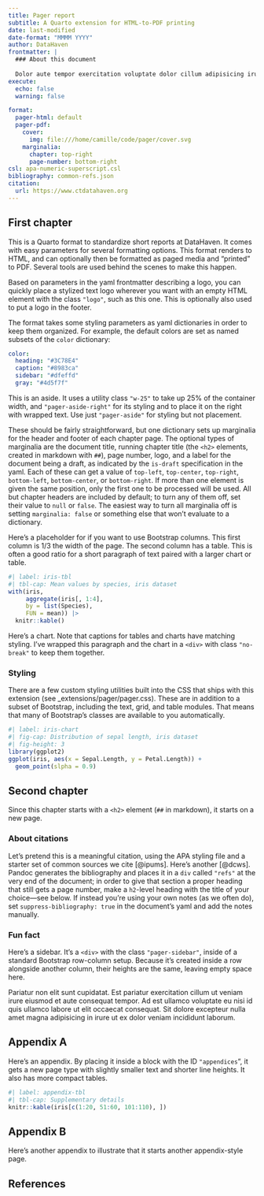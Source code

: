 ```yaml
---
title: Pager report
subtitle: A Quarto extension for HTML-to-PDF printing
date: last-modified
date-format: "MMMM YYYY"
author: DataHaven
frontmatter: |
  ### About this document 
  
  Dolor aute tempor exercitation voluptate dolor cillum adipisicing irure anim anim laborum sunt excepteur velit. Labore nulla in magna fugiat dolor. Dolor quis deserunt esse incididunt.
execute: 
  echo: false
  warning: false

format:
  pager-html: default
  pager-pdf: 
    cover:
      img: file:///home/camille/code/pager/cover.svg
    marginalia:
      chapter: top-right
      page-number: bottom-right
csl: apa-numeric-superscript.csl
bibliography: common-refs.json
citation: 
  url: https://www.ctdatahaven.org
---
```


## First chapter 

This is a Quarto format to standardize short reports at DataHaven. It comes with easy parameters for several formatting options. This format renders to HTML, and can optionally then be formatted as paged media and "printed" to PDF. Several tools are used behind the scenes to make this happen.

Based on parameters in the yaml frontmatter describing a logo, you can quickly place a stylized text logo wherever you want with an empty HTML element with the class `"logo"`, such as this one. This is optionally also used to put a logo in the footer.

<div class="logo"></div>

The format takes some styling parameters as yaml dictionaries in order to keep them organized. For example, the default colors are set as named subsets of the `color` dictionary:

```yaml
color:
  heading: "#3C78E4"
  caption: "#8983ca"
  sidebar: "#dfeffd"
  gray: "#4d5f7f"
```

<div class="w-25 pager-aside-right">
This is an aside. It uses a utility class `"w-25"` to take up 25% of the container width, and `"pager-aside-right"` for its styling and to place it on the right with wrapped text. Use just `"pager-aside"` for styling but not placement.
</div>

These should be fairly straightforward, but one dictionary sets up marginalia for the header and footer of each chapter page. The optional types of marginalia are the document title, running chapter title (the `<h2>` elements, created in markdown with `##`), page number, logo, and a label for the document being a draft, as indicated by the `is-draft` specification in the yaml. Each of these can get a value of `top-left`, `top-center`, `top-right`, `bottom-left`, `bottom-center`, or `bottom-right`. If more than one element is given the same position, only the first one to be processed will be used. All but chapter headers are included by default; to turn any of them off, set their value to `null` or `false`. The easiest way to turn all marginalia off is setting `marginalia: false` or something else that won't evaluate to a dictionary.

<div class="row">

<div class="col-4">

Here's a placeholder for if you want to use Bootstrap columns. This first column is 1/3 the width of the page. The second column has a table. This is often a good ratio for a short paragraph of text paired with a larger chart or table.

</div>

<div class="col-8">

```r
#| label: iris-tbl
#| tbl-cap: Mean values by species, iris dataset
with(iris, 
     aggregate(iris[, 1:4],
     by = list(Species),
     FUN = mean)) |>
  knitr::kable()
```

</div>

</div>

<div class="no-break">

Here's a chart. Note that captions for tables and charts have matching styling. I've wrapped this paragraph and the chart in a `<div>` with class `"no-break"` to keep them together.

### Styling

There are a few custom styling utilities built into the CSS that ships with this extension (see _extensions/pager/pager.css). These are in addition to a subset of Bootstrap, including the text, grid, and table modules. That means that many of Bootstrap's classes are available to you automatically.

```r
#| label: iris-chart
#| fig-cap: Distribution of sepal length, iris dataset
#| fig-height: 3
library(ggplot2)
ggplot(iris, aes(x = Sepal.Length, y = Petal.Length)) +
  geom_point(slpha = 0.9)
```

</div>

## Second chapter

<div class="row">

<div class="col-8">

Since this chapter starts with a `<h2>` element (`##` in markdown), it starts on a new page.

### About citations

Let's pretend this is a meaningful citation, using the APA styling file and a starter set of common sources we cite [@ipums]. Here's another [@dcws]. Pandoc generates the bibliography and places it in a `div` called `"refs"` at the very end of the document; in order to give that section a proper heading that still gets a page number, make a `h2`-level heading with the title of your choice---see below. If instead you're using your own notes (as we often do), set `suppress-bibliography: true` in the document's yaml and add the notes manually.

</div>

<div class="col-4">

<div class="pager-sidebar">
### Fun fact

Here's a sidebar. It's a `<div>` with the class `"pager-sidebar"`, inside of a standard Bootstrap row-column setup. Because it's created inside a row alongside another column, their heights are the same, leaving empty space here. 
</div>

</div>

</div>

Pariatur non elit sunt cupidatat. Est pariatur exercitation cillum ut veniam irure eiusmod et aute consequat tempor. Ad est ullamco voluptate eu nisi id quis ullamco labore ut elit occaecat consequat. Sit dolore excepteur nulla amet magna adipisicing in irure ut ex dolor veniam incididunt laborum.

:::{#appendices}

## Appendix A

Here's an appendix. By placing it inside a block with the ID `"appendices`", it gets a new page type with slightly smaller text and shorter line heights. It also has more compact tables. 

```r
#| label: appendix-tbl
#| tbl-cap: Supplementary details 
knitr::kable(iris[c(1:20, 51:60, 101:110), ]) 
```

## Appendix B 

Here's another appendix to illustrate that it starts another appendix-style page.

:::

## References